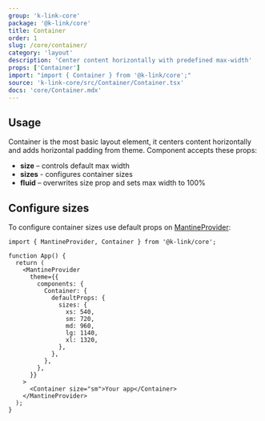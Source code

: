 ```yaml
---
group: 'k-link-core'
package: '@k-link/core'
title: Container
order: 1
slug: /core/container/
category: 'layout'
description: 'Center content horizontally with predefined max-width'
props: ['Container']
import: "import { Container } from '@k-link/core';"
source: 'k-link-core/src/Container/Container.tsx'
docs: 'core/Container.mdx'
---
```



## Usage

Container is the most basic layout element, it centers content horizontally and adds horizontal padding from theme.
Component accepts these props:

- **size** – controls default max width
- **sizes** - configures container sizes
- **fluid** – overwrites size prop and sets max width to 100%

<Demo data={ContainerDemos.usage} />

## Configure sizes

To configure container sizes use default props on [MantineProvider](/theming/k-link-provider/):

```tsx
import { MantineProvider, Container } from '@k-link/core';

function App() {
  return (
    <MantineProvider
      theme={{
        components: {
          Container: {
            defaultProps: {
              sizes: {
                xs: 540,
                sm: 720,
                md: 960,
                lg: 1140,
                xl: 1320,
              },
            },
          },
        },
      }}
    >
      <Container size="sm">Your app</Container>
    </MantineProvider>
  );
}
```
